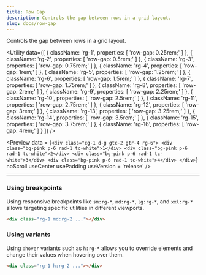 ```yaml
---
title: Row Gap
description: Controls the gap between rows in a grid layout.
slug: docs/row-gap
---
```


Controls the gap between rows in a grid layout.

<Utility
  data={[
    {
      className: 'rg-1',
      properties: [
        'row-gap: 0.25rem;'
      ]
    },
    {
      className: 'rg-2',
      properties: [
        'row-gap: 0.5rem;'
      ]
    },
    {
      className: 'rg-3',
      properties: [
        'row-gap: 0.75rem;'
      ]
    },
    {
      className: 'rg-4',
      properties: [
        'row-gap: 1rem;'
      ]
    },
    {
      className: 'rg-5',
      properties: [
        'row-gap: 1.25rem;'
      ]
    },
    {
      className: 'rg-6',
      properties: [
        'row-gap: 1.5rem;'
      ]
    },
    {
      className: 'rg-7',
      properties: [
        'row-gap: 1.75rem;'
      ]
    },
    {
      className: 'rg-8',
      properties: [
        'row-gap: 2rem;'
      ]
    },
    {
      className: 'rg-9',
      properties: [
        'row-gap: 2.25rem;'
      ]
    },
    {
      className: 'rg-10',
      properties: [
        'row-gap: 2.5rem;'
      ]
    },
    {
      className: 'rg-11',
      properties: [
        'row-gap: 2.75rem;'
      ]
    },
    {
      className: 'rg-12',
      properties: [
        'row-gap: 3rem;'
      ]
    },
    {
      className: 'rg-13',
      properties: [
        'row-gap: 3.25rem;'
      ]
    },
    {
      className: 'rg-14',
      properties: [
        'row-gap: 3.5rem;'
      ]
    },
    {
      className: 'rg-15',
      properties: [
        'row-gap: 3.75rem;'
      ]
    },
    {
      className: 'rg-16',
      properties: [
        'row-gap: 4rem;'
      ]
    }
  ]}
/>

<Preview
  data = {`<div class="cg-1 d-g gtc-2 gtr-4 rg-6">
      <div class="bg-pink p-6 rad-1 tc-white">1</div>
      <div class="bg-pink p-6 rad-1 tc-white">2</div>
      <div class="bg-pink p-6 rad-1 tc-white">3</div>
      <div class="bg-pink p-6 rad-1 tc-white">4</div>
    </div>`}
  noScroll
  useCenter
  usePadding
  useVersion = 'release'
/>

---

### Using breakpoints

Using responsive breakpoints like `sm:rg-*`, `md:rg-*`, `lg:rg-*`, and `xxl:rg-*` allows targeting specific utilities in different viewports.

```html "md:rg-2"
<div class="rg-1 md:rg-2 ..."></div>
```

### Using variants

Using `:hover` variants such as `h:rg-*` allows you to override elements and change their values when hovering over them.

```html "h:rg-2"
<div class="rg-1 h:rg-2 ..."></div>
```
